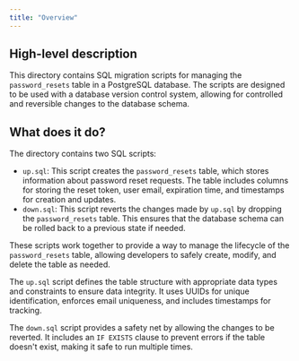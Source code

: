 ```yaml
---
title: "Overview"
---
```


## High-level description
This directory contains SQL migration scripts for managing the `password_resets` table in a PostgreSQL database. The scripts are designed to be used with a database version control system, allowing for controlled and reversible changes to the database schema.

## What does it do?
The directory contains two SQL scripts:

- `up.sql`: This script creates the `password_resets` table, which stores information about password reset requests. The table includes columns for storing the reset token, user email, expiration time, and timestamps for creation and updates.
- `down.sql`: This script reverts the changes made by `up.sql` by dropping the `password_resets` table. This ensures that the database schema can be rolled back to a previous state if needed.

These scripts work together to provide a way to manage the lifecycle of the `password_resets` table, allowing developers to safely create, modify, and delete the table as needed. 

The `up.sql` script defines the table structure with appropriate data types and constraints to ensure data integrity. It uses UUIDs for unique identification, enforces email uniqueness, and includes timestamps for tracking.

The `down.sql` script provides a safety net by allowing the changes to be reverted. It includes an `IF EXISTS` clause to prevent errors if the table doesn't exist, making it safe to run multiple times.

